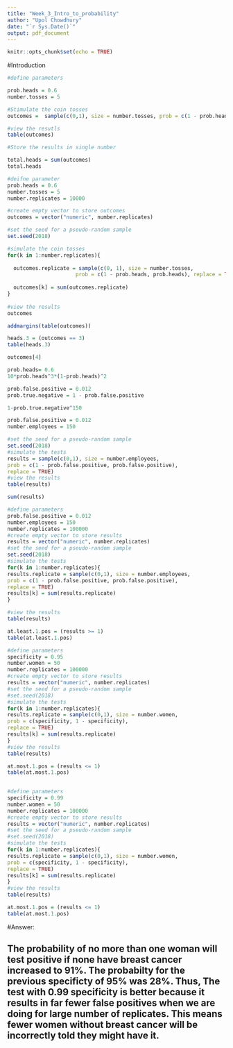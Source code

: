 ```yaml
---
title: "Week_3_Intro_to_probability"
author: "Upol Chowdhury"
date: "`r Sys.Date()`"
output: pdf_document
---
```


```r
knitr::opts_chunk$set(echo = TRUE)
```


#Introduction
```r
#define parameters

prob.heads = 0.6
number.tosses = 5

#Stimulate the coin tosses
outcomes =  sample(c(0,1), size = number.tosses, prob = c(1 - prob.heads, prob.heads), replace = TRUE)

#view the resutls
table(outcomes)
```
```r
#Store the results in single number

total.heads = sum(outcomes)
total.heads

```
```r
#deifne parameter
prob.heads = 0.6
number.tosses = 5
number.replicates = 10000

#create empty vector to store outcomes
outcomes = vector("numeric", number.replicates)

#set the seed for a pseudo-random sample
set.seed(2018)
```

```r
#simulate the coin tosses
for(k in 1:number.replicates){
  
  outcomes.replicate = sample(c(0, 1), size = number.tosses,
                      prob = c(1 - prob.heads, prob.heads), replace = TRUE)
  
  outcomes[k] = sum(outcomes.replicate)
}
  
#view the results
outcomes


```

```r
addmargins(table(outcomes))
```

```r
heads.3 = (outcomes == 3)
table(heads.3)
```
```r
outcomes[4]
```
```r
prob.heads= 0.6
10*prob.heads^3*(1-prob.heads)^2
```

```r
prob.false.positive = 0.012
prob.true.negative = 1 - prob.false.positive

1-prob.true.negative^150
```

```r
prob.false.positive = 0.012
number.employees = 150

#set the seed for a pseudo-random sample
set.seed(2018)
#simulate the tests
results = sample(c(0,1), size = number.employees,
prob = c(1 - prob.false.positive, prob.false.positive),
replace = TRUE)
#view the results
table(results)


```
```r
sum(results)
```
 
```r
#define parameters
prob.false.positive = 0.012
number.employees = 150
number.replicates = 100000
#create empty vector to store results
results = vector("numeric", number.replicates)
#set the seed for a pseudo-random sample
set.seed(2018)
#simulate the tests
for(k in 1:number.replicates){
results.replicate = sample(c(0,1), size = number.employees,
prob = c(1 - prob.false.positive, prob.false.positive),
replace = TRUE)
results[k] = sum(results.replicate)
}

#view the results
table(results)
```
 
```r
at.least.1.pos = (results >= 1)
table(at.least.1.pos)
```
```r
#define parameters
specificity = 0.95
number.women = 50
number.replicates = 100000
#create empty vector to store results
results = vector("numeric", number.replicates)
#set the seed for a pseudo-random sample
#set.seed(2018)
#simulate the tests
for(k in 1:number.replicates){
results.replicate = sample(c(0,1), size = number.women,
prob = c(specificity, 1 - specificity),
replace = TRUE)
results[k] = sum(results.replicate)
}
#view the results
table(results)

at.most.1.pos = (results <= 1)
table(at.most.1.pos)
 
```
 
```r
#define parameters
specificity = 0.99
number.women = 50
number.replicates = 100000
#create empty vector to store results
results = vector("numeric", number.replicates)
#set the seed for a pseudo-random sample
#set.seed(2018)
#simulate the tests
for(k in 1:number.replicates){
results.replicate = sample(c(0,1), size = number.women,
prob = c(specificity, 1 - specificity),
replace = TRUE)
results[k] = sum(results.replicate)
}
#view the results
table(results)
```
```r
at.most.1.pos = (results <= 1)
table(at.most.1.pos)
```
#Answer:
 
## The probability of no more than one woman will test positive if none have breast cancer increased to 91%. The probabilty for the previous specificty of 95% was 28%. Thus, The test with 0.99 specificity is better because it results in far fewer false positives when we are doing for large number of replicates. This means fewer women without breast cancer will be incorrectly told they might have it. 
